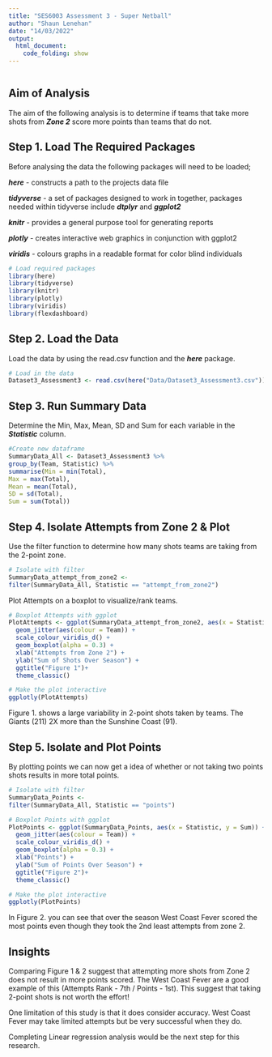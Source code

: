 ```yaml
---
title: "SES6003 Assessment 3 - Super Netball"
author: "Shaun Lenehan"
date: "14/03/2022"
output: 
  html_document:
    code_folding: show
---
```


```r
```

## Aim of Analysis
The aim of the following analysis is to determine if teams that take more shots from ***Zone 2*** score more points than teams that do not.

## Step 1. Load The Required Packages

Before analysing the data the following packages will need to be loaded;

***here*** - constructs a path to the projects data file
 
***tidyverse*** - a set of packages designed to work in together, packages needed within tidyverse include ***dtplyr*** and ***ggplot2***
 
***knitr*** - provides a general purpose tool for generating reports

***plotly*** - creates interactive web graphics in conjunction with ggplot2
 
***viridis*** - colours graphs in a readable format for color blind individuals

```r
# Load required packages
library(here)
library(tidyverse)
library(knitr)
library(plotly)
library(viridis)
library(flexdashboard)
```

## Step 2. Load the Data
Load the data by using the read.csv function and the ***here*** package.

```r
# Load in the data
Dataset3_Assessment3 <- read.csv(here("Data/Dataset3_Assessment3.csv"))
```

## Step 3. Run Summary Data
Determine the Min, Max, Mean, SD and Sum for each variable in the ***Statistic*** column.
```r
#Create new dataframe
SummaryData_All <- Dataset3_Assessment3 %>%
group_by(Team, Statistic) %>%
summarise(Min = min(Total),
Max = max(Total),
Mean = mean(Total),
SD = sd(Total),
Sum = sum(Total))
```

## Step 4. Isolate Attempts from Zone 2 & Plot
Use the filter function to determine how many shots teams are taking from the 2-point zone.
```r
# Isolate with filter
SummaryData_attempt_from_zone2 <-
filter(SummaryData_All, Statistic == "attempt_from_zone2")
```

Plot Attempts on a boxplot to visualize/rank teams. 
```r
# Boxplot Attempts with ggplot
PlotAttempts <- ggplot(SummaryData_attempt_from_zone2, aes(x = Statistic, y = Sum)) +
  geom_jitter(aes(colour = Team)) +
  scale_colour_viridis_d() +
  geom_boxplot(alpha = 0.3) +
  xlab("Attempts from Zone 2") +
  ylab("Sum of Shots Over Season") +
  ggtitle("Figure 1")+
  theme_classic()

# Make the plot interactive
ggplotly(PlotAttempts)
```
Figure 1. shows a large variability in 2-point shots taken by teams. The Giants (211) 2X more than the Sunshine Coast (91). 

## Step 5. Isolate and Plot Points
By plotting points we can now get a idea of whether or not taking two points shots results in more total points. 
```r
# Isolate with filter
SummaryData_Points <-
filter(SummaryData_All, Statistic == "points")
```

```r
# Boxplot Points with ggplot
PlotPoints <- ggplot(SummaryData_Points, aes(x = Statistic, y = Sum)) +
  geom_jitter(aes(colour = Team)) +
  scale_colour_viridis_d() +
  geom_boxplot(alpha = 0.3) +
  xlab("Points") +
  ylab("Sum of Points Over Season") +
  ggtitle("Figure 2")+
  theme_classic()

# Make the plot interactive
ggplotly(PlotPoints)
```

In Figure 2. you can see that over the season West Coast Fever scored the most points even though they took the 2nd least attempts from zone 2.

## Insights
Comparing Figure 1 & 2 suggest that attempting more shots from Zone 2 does not result in more points scored. The West Coast Fever are a good example of this (Attempts Rank - 7th / Points - 1st). This suggest that taking 2-point shots is not worth the effort!

One limitation of this study is that it does consider accuracy. West Coast Fever may take limited attempts but be very successful when they do. 

Completing Linear regression analysis would be the next step for this research. 